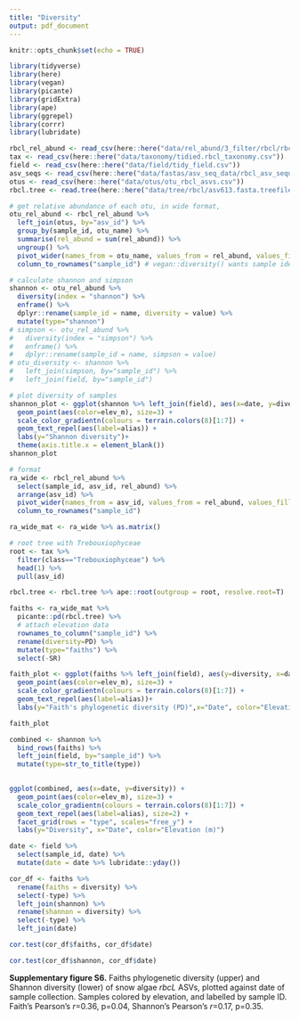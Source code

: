 ```yaml
---
title: "Diversity"
output: pdf_document
---
```


```r
knitr::opts_chunk$set(echo = TRUE)
```

```r
library(tidyverse)
library(here)
library(vegan)
library(picante)
library(gridExtra)
library(ape)
library(ggrepel)
library(corrr)
library(lubridate)
```


```r
rbcl_rel_abund <- read_csv(here::here("data/rel_abund/3_filter/rbcl/rbcl_rel_abund.csv")) # not looking at the depth samples, controls, etc
tax <- read_csv(here::here("data/taxonomy/tidied.rbcl_taxonomy.csv"))
field <- read_csv(here::here("data/field/tidy_field.csv"))
asv_seqs <- read_csv(here::here("data/fastas/asv_seq_data/rbcl_asv_sequence_key.csv"))
otus <- read_csv(here::here("data/otus/otu_rbcl_asvs.csv"))
rbcl.tree <- read.tree(here::here("data/tree/rbcl/asv613.fasta.treefile")) ### this tree should only contain the asvs we found in the "main" sites, not looking at controls, etc
```

```r
# get relative abundance of each otu, in wide format, 
otu_rel_abund <- rbcl_rel_abund %>% 
  left_join(otus, by="asv_id") %>% 
  group_by(sample_id, otu_name) %>% 
  summarise(rel_abund = sum(rel_abund)) %>%   
  ungroup() %>% 
  pivot_wider(names_from = otu_name, values_from = rel_abund, values_fill = list(rel_abund=0)) %>% 
  column_to_rownames("sample_id") # vegan::diversity() wants sample identifiers as rownames

# calculate shannon and simpson
shannon <- otu_rel_abund %>% 
  diversity(index = "shannon") %>% 
  enframe() %>% 
  dplyr::rename(sample_id = name, diversity = value) %>% 
  mutate(type="shannon")
# simpson <- otu_rel_abund %>% 
#   diversity(index = "simpson") %>% 
#   enframe() %>% 
#   dplyr::rename(sample_id = name, simpson = value)
# otu_diversity <- shannon %>% 
#   left_join(simpson, by="sample_id") %>% 
#   left_join(field, by="sample_id")

# plot diversity of samples
shannon_plot <- ggplot(shannon %>% left_join(field), aes(x=date, y=diversity))+
  geom_point(aes(color=elev_m), size=3) +
  scale_color_gradientn(colours = terrain.colors(8)[1:7]) +
  geom_text_repel(aes(label=alias)) +
  labs(y="Shannon diversity")+
  theme(axis.title.x = element_blank())
shannon_plot
```



```r
# format
ra_wide <- rbcl_rel_abund %>% 
  select(sample_id, asv_id, rel_abund) %>% 
  arrange(asv_id) %>% 
  pivot_wider(names_from = asv_id, values_from = rel_abund, values_fill = list(rel_abund = 0)) %>% 
  column_to_rownames("sample_id")

ra_wide_mat <- ra_wide %>% as.matrix()

# root tree with Trebouxiophyceae
root <- tax %>% 
  filter(class=="Trebouxiophyceae") %>% 
  head(1) %>% 
  pull(asv_id)

rbcl.tree <- rbcl.tree %>% ape::root(outgroup = root, resolve.root=T)

faiths <- ra_wide_mat %>% 
  picante::pd(rbcl.tree) %>% 
  # attach elevation data
  rownames_to_column("sample_id") %>% 
  rename(diversity=PD) %>% 
  mutate(type="faiths") %>% 
  select(-SR)

faith_plot <- ggplot(faiths %>% left_join(field), aes(y=diversity, x=date))+
  geom_point(aes(color=elev_m), size=3) +
  scale_color_gradientn(colours = terrain.colors(8)[1:7]) +
  geom_text_repel(aes(label=alias))+
  labs(y="Faith's phylogenetic diversity (PD)",x="Date", color="Elevation (m)")

faith_plot
```


```r
combined <- shannon %>% 
  bind_rows(faiths) %>%
  left_join(field, by="sample_id") %>% 
  mutate(type=str_to_title(type))
  

ggplot(combined, aes(x=date, y=diversity)) +
  geom_point(aes(color=elev_m), size=3) +
  scale_color_gradientn(colours = terrain.colors(8)[1:7]) +
  geom_text_repel(aes(label=alias), size=2) +
  facet_grid(rows = "type", scales="free_y") +
  labs(y="Diversity", x="Date", color="Elevation (m)")
```

```r
date <- field %>% 
  select(sample_id, date) %>% 
  mutate(date = date %>% lubridate::yday())

cor_df <- faiths %>% 
  rename(faiths = diversity) %>% 
  select(-type) %>% 
  left_join(shannon) %>% 
  rename(shannon = diversity) %>% 
  select(-type) %>% 
  left_join(date)

cor.test(cor_df$faiths, cor_df$date) 

cor.test(cor_df$shannon, cor_df$date)


```


**Supplementary figure S6.** Faiths phylogenetic diversity (upper) and Shannon diversity (lower) of snow algae *rbcL* ASVs, plotted against date of sample collection. Samples colored by elevation, and labelled by sample ID. Faith's Pearson's *r*=0.36, p=0.04, Shannon's Pearson's *r*=0.17, p=0.35.




